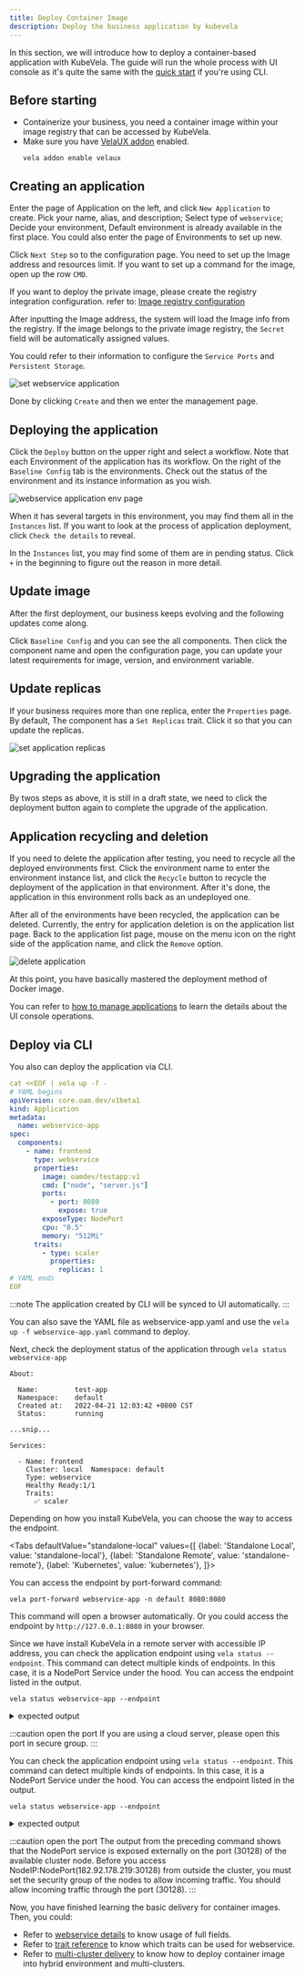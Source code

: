 ```yaml
---
title: Deploy Container Image
description: Deploy the business application by kubevela
---
```



In this section, we will introduce how to deploy a container-based application with KubeVela. The guide will run the whole process with UI console as it's quite the same with the [quick start](../quick-start.md) if you're using CLI.

## Before starting

- Containerize your business, you need a container image within your image registry that can be accessed by KubeVela.
- Make sure you have [VelaUX addon](../reference/addons/velaux.md) enabled.
  ```
  vela addon enable velaux
  ```

## Creating an application

Enter the page of Application on the left, and click `New Application` to create. Pick your name, alias, and description; Select type of `webservice`; Decide your environment, Default environment is already available in the first place. You could also enter the page of Environments to set up new.

Click `Next Step` so to the configuration page. You need to set up the Image address and resources limit. If you want to set up a command for the image, open up the row `CMD`.

If you want to deploy the private image, please create the registry integration configuration. refer to: [Image registry configuration](../how-to/dashboard/config/image-registry.md)

After inputting the Image address, the system will load the Image info from the registry. If the image belongs to the private image registry, the `Secret` field will be automatically assigned values.

You could refer to their information to configure the `Service Ports` and `Persistent Storage`.

![set webservice application](https://static.kubevela.net/images/1.4/create-webservice.jpg)

Done by clicking `Create` and then we enter the management page.

## Deploying the application

Click the `Deploy` button on the upper right and select a workflow. Note that each Environment of the application has its workflow. On the right of the `Baseline Config` tab is the environments. Check out the status of the environment and its instance information as you wish.

![webservice application env page](../resources/webservice-env.jpg)

When it has several targets in this environment, you may find them all in the `Instances` list. If you want to look at the process of application deployment, click `Check the details` to reveal.

In the `Instances` list, you may find some of them are in pending status. Click `+` in the beginning to figure out the reason in more detail.

## Update image

After the first deployment, our business keeps evolving and the following updates come along.

Click `Baseline Config` and you can see the all components. Then click the component name and open the configuration page, you can update your latest requirements for image, version, and environment variable.

## Update replicas

If your business requires more than one replica, enter the `Properties` page. By default, The component has a `Set Replicas` trait. Click it so that you can update the replicas.

![set application replicas](../resources/set-replicas.jpg)

## Upgrading the application

By twos steps as above, it is still in a draft state, we need to click the deployment button again to complete the upgrade of the application.

## Application recycling and deletion

If you need to delete the application after testing, you need to recycle all the deployed environments first. Click the environment name to enter the environment instance list, and click the `Recycle` button to recycle the deployment of the application in that environment. After it's done, the application in this environment rolls back as an undeployed one.

After all of the environments have been recycled, the application can be deleted. Currently, the entry for application deletion is on the application list page. Back to the application list page, mouse on the menu icon on the right side of the application name, and click the `Remove` option.

![delete application](../resources/app-delete.jpg)

At this point, you have basically mastered the deployment method of Docker image.

You can refer to [how to manage applications](../how-to/dashboard/application/create-application.md) to learn the details about the UI console operations.

## Deploy via CLI

You also can deploy the application via CLI.

```yaml
cat <<EOF | vela up -f -
# YAML begins
apiVersion: core.oam.dev/v1beta1
kind: Application
metadata:
  name: webservice-app
spec:
  components:
    - name: frontend
      type: webservice
      properties:
        image: oamdev/testapp:v1
        cmd: ["node", "server.js"]
        ports:
          - port: 8080
            expose: true
        exposeType: NodePort
        cpu: "0.5"
        memory: "512Mi"
      traits:
        - type: scaler
          properties:
            replicas: 1
# YAML ends
EOF
```

:::note
The application created by CLI will be synced to UI automatically.
:::

You can also save the YAML file as webservice-app.yaml and use the `vela up -f webservice-app.yaml` command to deploy.

Next, check the deployment status of the application through `vela status webservice-app`

```
About:

  Name:      	test-app
  Namespace: 	default
  Created at:	2022-04-21 12:03:42 +0800 CST
  Status:    	running

...snip...

Services:

  - Name: frontend
    Cluster: local  Namespace: default
    Type: webservice
    Healthy Ready:1/1
    Traits:
      ✅ scaler
```

Depending on how you install KubeVela, you can choose the way to access the endpoint.

<Tabs
  defaultValue="standalone-local"
  values={[
    {label: 'Standalone Local', value: 'standalone-local'},
    {label: 'Standalone Remote', value: 'standalone-remote'},
    {label: 'Kubernetes', value: 'kubernetes'},
  ]}>
<TabItem value="standalone-local">

You can access the endpoint by port-forward command:

```shell
vela port-forward webservice-app -n default 8080:8080
```

This command will open a browser automatically. Or you could access the endpoint by `http://127.0.0.1:8080` in your browser.

</TabItem>
<TabItem value="standalone-remote">

Since we have install KubeVela in a remote server with accessible IP address, you can check the application endpoint using `vela status --endpoint`. This command can detect multiple kinds of endpoints.
In this case, it is a NodePort Service under the hood. You can access the endpoint listed in the output.

```shell
vela status webservice-app --endpoint
```

<details>
<summary>expected output</summary>

```shell
I0816 21:20:08.536617   59163 utils.go:156] find cluster gateway service vela-system/kubevela-cluster-gateway-service:9443
Please access webservice-app from the following endpoints:
+---------+-----------+--------------------------+----------------------------+-------+
| CLUSTER | COMPONENT | REF(KIND/NAMESPACE/NAME) |          ENDPOINT          | INNER |
+---------+-----------+--------------------------+----------------------------+-------+
| local   | frontend  | Service/default/frontend | http://182.92.178.219:30128 | false |
+---------+-----------+--------------------------+----------------------------+-------+
```

</details>

:::caution open the port
If you are using a cloud server, please open this port in secure group.
:::

</TabItem>
<TabItem value="kubernetes">

You can check the application endpoint using `vela status --endpoint`. This command can detect multiple kinds of endpoints.
In this case, it is a NodePort Service under the hood. You can access the endpoint listed in the output.

```shell
vela status webservice-app --endpoint
```

<details>
<summary>expected output</summary>

```shell
I0816 21:20:08.536617   59163 utils.go:156] find cluster gateway service vela-system/kubevela-cluster-gateway-service:9443
Please access webservice-app from the following endpoints:
+---------+-----------+--------------------------+----------------------------+-------+
| CLUSTER | COMPONENT | REF(KIND/NAMESPACE/NAME) |          ENDPOINT          | INNER |
+---------+-----------+--------------------------+----------------------------+-------+
| local   | frontend  | Service/default/frontend | http://182.92.178.219:30128 | false |
+---------+-----------+--------------------------+----------------------------+-------+
```

</details>

:::caution open the port
The output from the preceding command shows that the NodePort service is exposed externally on the port (30128) of the available cluster node.
Before you access NodeIP:NodePort(182.92.178.219:30128) from outside the cluster, you must set the security group of the nodes to allow incoming traffic.
You should allow incoming traffic through the port (30128).
:::

</TabItem>
</Tabs>


Now, you have finished learning the basic delivery for container images. Then, you could:

* Refer to [webservice details](../end-user/components/references.md#webservice) to know usage of full fields.
* Refer to [trait reference](../end-user/traits/references.md) to know which traits can be used for webservice.
* Refer to [multi-cluster delivery](../case-studies/multi-cluster.md) to know how to deploy container image into hybrid environment and multi-clusters.